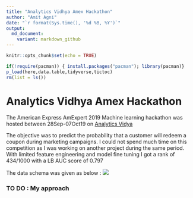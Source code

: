 ```yaml
---
title: "Analytics Vidhya Amex Hackathon"
author: "Amit Agni"
date: "`r format(Sys.time(), '%d %B, %Y')`"
output:
  md_document:
    variant: markdown_github
---
```


```r
knitr::opts_chunk$set(echo = TRUE)

if(!require(pacman)) { install.packages("pacman"); library(pacman)}
p_load(here,data.table,tidyverse,tictoc)
rm(list = ls())

```

# Analytics Vidhya Amex Hackathon

The American Express AmExpert 2019 Machine learning hackathon was hosted between 28Sep-07Oct19 on [Analytics Vidya](https://datahack.analyticsvidhya.com/contest/amexpert-2019-machine-learning-hackathon/)

The objective was to predict the probability that a customer will redeem a coupon during marketing campaigns. I could not spend much time on this competition as I was working on another project during the same period. With limited feature engineering and model fine tuning I got a rank of 434/1000 with a LB AUC score of 0.797

The data schema was given as below :
![](`r here("400_extras","Amexpert2019_Schema_diagram.png")`)


### TO DO : My approach
